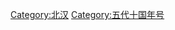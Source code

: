 {{Catnav|頁面分類|历史|年号|中国年号|五代十国年号}}
{{Catnav|頁面分類|...|中国朝代|五代十国|北汉}}
{{Catnav|頁面分類|...|中国朝代|五代十国|五代十国年号}}

[[Category:北汉|Category:北汉]]
[[Category:五代十国年号|Category:五代十国年号]]